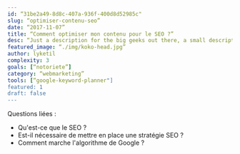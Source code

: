 ```yaml
---
id: “31be2a49-8d8c-407a-936f-400d8d52985c"
slug: “optimiser-contenu-seo”
date: “2017-11-07”
title: “Comment optimiser mon contenu pour le SEO ?”
desc: “Just a description for the big geeks out there, a small description to rule them all and in the darkness bind them.”
featured_image: “./img/koko-head.jpg”
author: lyketil
complexity: 3
goals: [“notoriete”]
category: “webmarketing”
tools: [“google-keyword-planner"]
featured: 1
draft: false
---
```

Questions liées : 
- Qu'est-ce que le SEO ? 
- Est-il nécessaire de mettre en place une stratégie SEO ? 
- Comment marche l'algorithme de Google ? 